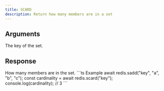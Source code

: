 ```yaml
---
title: SCARD
description: Return how many members are in a set
---
```


## Arguments

<ParamField body="key" type="string" required>
  The key of the set.
</ParamField>


## Response

<ResponseField type="number" required>
  How many members are in the set.
</ResponseField>

<RequestExample>
```ts Example 
await redis.sadd("key", "a", "b", "c"); 
const cardinality = await redis.scard("key");
console.log(cardinality); // 3
```

</RequestExample>
